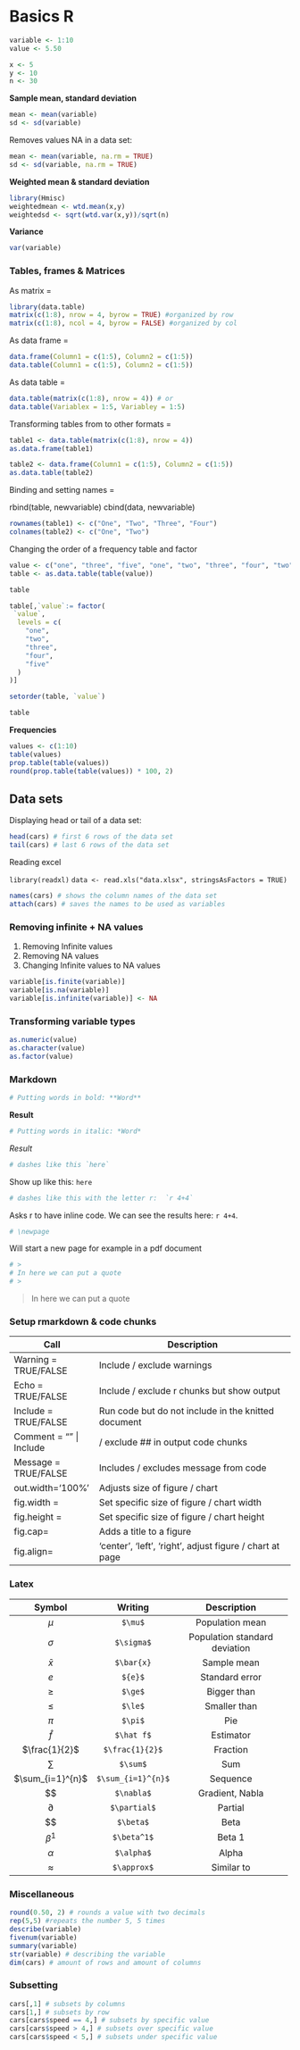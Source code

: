 # Basics R

```r
variable <- 1:10
value <- 5.50
```

```r
x <- 5
y <- 10
n <- 30
```

**Sample mean, standard deviation**

```r
mean <- mean(variable)
sd <- sd(variable)
```

Removes values NA in a data set:

```r
mean <- mean(variable, na.rm = TRUE)
sd <- sd(variable, na.rm = TRUE)
```

**Weighted mean & standard deviation**

```r
library(Hmisc)
weightedmean <- wtd.mean(x,y)
weightedsd <- sqrt(wtd.var(x,y))/sqrt(n)
```

**Variance**

```r
var(variable)
```

### Tables, frames & Matrices

As matrix =

```r
library(data.table)
matrix(c(1:8), nrow = 4, byrow = TRUE) #organized by row
matrix(c(1:8), ncol = 4, byrow = FALSE) #organized by col
```

As data frame =

```r
data.frame(Column1 = c(1:5), Column2 = c(1:5))
data.table(Column1 = c(1:5), Column2 = c(1:5))
```

As data table =

```r
data.table(matrix(c(1:8), nrow = 4)) # or
data.table(Variablex = 1:5, Variabley = 1:5)
```

Transforming tables from to other formats =

```r
table1 <- data.table(matrix(c(1:8), nrow = 4))
as.data.frame(table1)

table2 <- data.frame(Column1 = c(1:5), Column2 = c(1:5))
as.data.table(table2)
```

Binding and setting names =

rbind(table, newvariable) cbind(data, newvariable)

```r
rownames(table1) <- c("One", "Two", "Three", "Four")
colnames(table2) <- c("One", "Two")
```

Changing the order of a frequency table and factor

```r
value <- c("one", "three", "five", "one", "two", "three", "four", "two", "three")
table <- as.data.table(table(value))

table

table[,`value`:= factor(
 `value`, 
  levels = c(
    "one",
    "two",
    "three",
    "four",
    "five"
  )
)]

setorder(table, `value`)

table
```

**Frequencies**

```r
values <- c(1:10)
table(values)
prop.table(table(values))
round(prop.table(table(values)) * 100, 2)
```

## Data sets

Displaying head or tail of a data set:

```r
head(cars) # first 6 rows of the data set
tail(cars) # last 6 rows of the data set
```

Reading excel

`library(readxl)` `data <- read.xls("data.xlsx", stringsAsFactors = TRUE)`

```r
names(cars) # shows the column names of the data set
attach(cars) # saves the names to be used as variables
```

### Removing infinite + NA values

1.  Removing Infinite values
2.  Removing NA values
3.  Changing Infinite values to NA values

```r
variable[is.finite(variable)]
variable[is.na(variable)]
variable[is.infinite(variable)] <- NA
```

### Transforming variable types

```r
as.numeric(value)
as.character(value)
as.factor(value)
```

### Markdown

```r
# Putting words in bold: **Word**
```

**Result**

```r
# Putting words in italic: *Word*
```

*Result*

```r
# dashes like this `here`
```

Show up like this: `here`

```r
# dashes like this with the letter r:  `r 4+4`
```

Asks r to have inline code. We can see the results here: `r 4+4`.

```r
# \newpage
```

Will start a new page for example in a pdf document

```r
# > 
# In here we can put a quote 
# >
```

> In here we can put a quote

### Setup rmarkdown & code chunks

+-------------------------+----------------------------------------------------------+
| Call                    | Description                                              |
+=========================+==========================================================+
| Warning = TRUE/FALSE    | Include / exclude warnings                               |
+-------------------------+----------------------------------------------------------+
| Echo = TRUE/FALSE       | Include / exclude r chunks but show output               |
+-------------------------+----------------------------------------------------------+
| Include = TRUE/FALSE    | Run code but do not include in the knitted document      |
+-------------------------+----------------------------------------------------------+
| Comment = "" \| Include | / exclude \#\# in output code chunks                     |
+-------------------------+----------------------------------------------------------+
| Message = TRUE/FALSE    | Includes / excludes message from code                    |
+-------------------------+----------------------------------------------------------+
| out.width='100%'        | Adjusts size of figure / chart                           |
+-------------------------+----------------------------------------------------------+
| fig.width =             | Set specific size of figure / chart width                |
+-------------------------+----------------------------------------------------------+
| fig.height =            | Set specific size of figure / chart height               |
+-------------------------+----------------------------------------------------------+
| fig.cap=                | Adds a title to a figure                                 |
+-------------------------+----------------------------------------------------------+
| fig.align=              | 'center', 'left', 'right', adjust figure / chart at page |
+-------------------------+----------------------------------------------------------+

### Latex

+--------------------+--------------------+-------------------------------+
| Symbol             | Writing            | Description                   |
+:==================:+:==================:+:=============================:+
| $\mu$              | `$\mu$`            | Population mean               |
+--------------------+--------------------+-------------------------------+
| $\sigma$           | `$\sigma$`         | Population standard deviation |
+--------------------+--------------------+-------------------------------+
| $\bar{x}$          | `$\bar{x}`         | Sample mean                   |
+--------------------+--------------------+-------------------------------+
| ${e}$              | `${e}$`            | Standard error                |
+--------------------+--------------------+-------------------------------+
| $\ge$              | `$\ge$`            | Bigger than                   |
+--------------------+--------------------+-------------------------------+
| $\le$              | `$\le$`            | Smaller than                  |
+--------------------+--------------------+-------------------------------+
| $\pi$              | `$\pi$`            | Pie                           |
+--------------------+--------------------+-------------------------------+
| $\hat f$           | `$\hat f$`         | Estimator                     |
+--------------------+--------------------+-------------------------------+
| $\frac{1}{2}$      | `$\frac{1}{2}$`    | Fraction                      |
+--------------------+--------------------+-------------------------------+
| $\sum$             | `$\sum$`           | Sum                           |
+--------------------+--------------------+-------------------------------+
| $\sum_{i=1}^{n}$   | `$\sum_{i=1}^{n}$` | Sequence                      |
+--------------------+--------------------+-------------------------------+
| $\nabla $          | `$\nabla$`         | Gradient, Nabla               |
+--------------------+--------------------+-------------------------------+
| $\partial$         | `$\partial$`       | Partial                       |
+--------------------+--------------------+-------------------------------+
| $\beta $           | `$\beta$`          | Beta                          |
+--------------------+--------------------+-------------------------------+
| $\beta^1$          | `$\beta^1$`        | Beta 1                        |
+--------------------+--------------------+-------------------------------+
| $\alpha$           | `$\alpha$`         | Alpha                         |
+--------------------+--------------------+-------------------------------+
| $\approx$          | `$\approx$`        | Similar to                    |
+--------------------+--------------------+-------------------------------+


### Miscellaneous

```r
round(0.50, 2) # rounds a value with two decimals
rep(5,5) #repeats the number 5, 5 times
describe(variable)
fivenum(variable)
summary(variable)
str(variable) # describing the variable
dim(cars) # amount of rows and amount of columns
```

### Subsetting

```r
cars[,1] # subsets by columns
cars[1,] # subsets by row
cars[cars$speed == 4,] # subsets by specific value 
cars[cars$speed > 4,] # subsets over specific value 
cars[cars$speed < 5,] # subsets under specific value 
```
